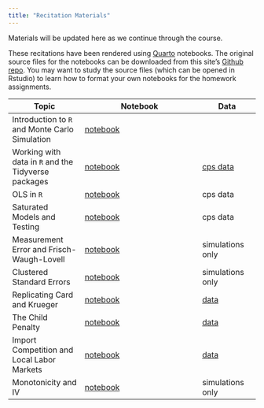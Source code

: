 ```yaml
---
title: "Recitation Materials"
---
```


Materials will be updated here as we continue through the course.

These recitations have been rendered using [Quarto](https://quarto.org) notebooks. The original source files for the notebooks can be downloaded from this site's [Github repo](https://github.com/josephmullins/Econ4261/tree/main/recitations). You may want to study the source files (which can be opened in Rstudio) to learn how to format your own notebooks for the homework assignments.

| Topic | Notebook | Data |
| ----- | -------- | ---- |
| Introduction to `R` and Monte Carlo Simulation | [notebook](recitations/Week-1.qmd) | |
| Working with data in `R` and the Tidyverse packages | [notebook](recitations/Week-2.qmd) | [cps data](data/cps-econ-4261.csv) |
| OLS in `R` | [notebook](recitations/Week-3.qmd) | cps data |
| Saturated Models and Testing | [notebook](recitations/Week-4.qmd) | cps data |
| Measurement Error and Frisch-Waugh-Lovell  | [notebook](recitations/Week-5.qmd) | simulations only |
| Clustered Standard Errors | [notebook](recitations/Week-6.qmd) | simulations only |
| Replicating Card and Krueger | [notebook](recitations/Week-7.qmd) | [data](/data/cps-CardKrueger.csv) |
| The Child Penalty | [notebook](recitations/Week-8.qmd) | [data](data/nlsy79_clean_all.RData) |
| Import Competition and Local Labor Markets | [notebook](recitations/Week-9.qmd) | [data](data/workfile_china.dta) |
| Monotonicity and IV | [notebook](recitations/Week-10.qmd) | simulations only |


